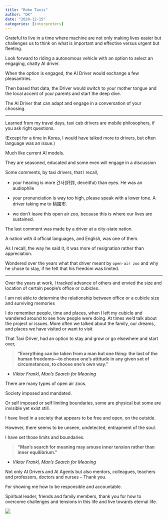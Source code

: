 ```yaml
---
title: "Robo Taxis"
author: "DK"
date: "2024-12-15"
categories: [interpreters]
---
```


Grateful to live in a time where machine are not only making lives easier but challenges us to think on what is important and effective versus urgent but fleeting.

Look forward to riding a autonomous vehicle with an option to select an engaging, chatty AI driver.

When the option is engaged, the AI Driver would exchange a few pleasantries.

Then based that data, the Driver would switch to your mother tongue and the local accent of your parents and start the deep dive.

The AI Driver that can adapt and engage in a conversation of your choosing.

---

Learned from my travel days, taxi cab drivers are mobile philosophers, if you ask right questions.

(Except for a time in Korea, I would have talked more to drivers, but often language was an issue.)

Much like current AI models.

They are seasoned, educated and some even will engage in a discussion

Some comments, by taxi drivers, that I recall,

-   your hearing is more 간사(奸詐, deceitful) than eyes. He was an audiophile

-   your pronunciation is way too high, please speak with a lower tone. A driver taking me to 桃園市.

-   we don't leave this open air zoo, because this is where our lives are sustained.

The last comment was made by a driver at a city-state nation.

A nation with 4 official languages, and English, was one of them.

As I recall, the way he said it, it was more of resignation rather than appreciation.

Wondered over the years what that driver meant by `open-air zoo` and why he chose to stay, if he felt that his freedom was limited.

------------------------------------------------------------------------

Over the years at work, I tracked advance of others and envied the size and location of certain people's office or cubicles.

I am not able to determine the relationship between office or a cubicle size and surviving memories

I do remember people, time and places, when I left my cubicle and wandered around to see how people were doing. At times we'd talk about the project or issues. More often we talked about the family, our dreams, and places we have visited or want to visit

That Taxi Driver, had an option to stay and grow or go elsewhere and start over,

> **“Everything can be taken from a man but one thing: the last of the human freedoms—to choose one’s attitude in any given set of circumstances, to choose one’s own way.”**

-   *Viktor Frankl, Man's Search for Meaning*

There are many types of open air zoos.

Society imposed and mandated.

Or self imposed or self limiting boundaries, some are physical but some are invisible yet exist still.

I have lived in a society that appears to be free and open, on the outside.

However, there seems to be unseen, undetected, entrapment of the soul.

I have set those limits and boundaries.

> **“Man’s search for meaning may arouse inner tension rather than inner equilibrium.”**

-   *Viktor Frankl, Man's Search for Meaning*

Not only AI Drivers and AI Agents but also mentors, colleagues, teachers and professors, doctors and nurses – Thank you.

For showing me how to be responsible and accountable.

Spiritual leader, friends and family members, thank you for how to overcome challenges and tensions in this life and live towards eternal life.

![](images/DSC_8116~2-EFFECTS.jpg)
